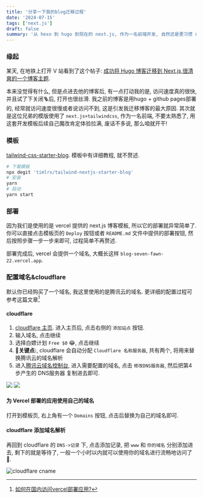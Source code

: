 ```yaml
---
title: '分享一下我的blog迁移过程'
date: '2024-07-15'
tags: ['next.js']
draft: false
summary: '从 hexo 到 hugo 到现在的 next.js, 作为一名前端开发, 自然还是更习惯 next.js, 想要修改什么东西方便得多了, 选择了一个使用 tailwindss 的模板, 就很舒服.'
---
```


### 缘起

某天, 在地铁上打开 V 站看到了这个帖子: [成功将 Hugo 博客迁移到 Next.js,很清爽的一个博客主题](https://cn.v2ex.com/t/1044137).

本来没觉得有什么, 但是点进去他的博客后, 有一点打动我的是, 访问速度真的很快, 并且试了下关闭🪜后, 打开也很丝滑.
我之前的博客是用hugo + github pages部署的, 经常就访问速度很慢或者说访问不到, 这是引发我迁移博客的最大原因.
其次就是这位兄弟的模版使用了 `next.js+tailwindcss`, 作为一名前端, 不要太熟悉了, 用这套开发模板后续自己魔改肯定体验拉满, 废话不多说, 那么咱就开干!

### 模板

[tailwind-css-starter-blog](https://vercel.com/templates/next.js/tailwind-css-starter-blog). 模板中有详细教程, 就不赘述.

```sh
# 下载模板
npx degit 'timlrx/tailwind-nextjs-starter-blog'
# 安装
yarn
# 启动
yarn start
```

### 部署

因为我们是使用的是 vercel 提供的 next.js 博客模板, 所以它的部署就异常简单了. 你可以直接点击模板页的 `Deploy` 按钮或者 `README.md` 文件中提供的部署按钮, 然后按照步骤一步一步来即可, 过程简单不再赘述.

部署完成后, vercel 会提供一个域名, 大概长这样 `blog-seven-fawn-22.vercel.app`.

### 配置域名&cloudflare

默认你已经购买了一个域名, 我这里使用的是腾讯云的域名. 更详细的配置过程可参考这篇文章[^1]

#### cloudflare

1. [cloudflare 主页](https://dash.cloudflare.com/). 进入主页后, 点击右侧的 `添加站点` 按钮.
2. 输入域名, 点击继续
3. 选择白嫖计划 `Free $0` 😂, 点击继续
4. **🌟关键点:**, cloudflare 会自动分配 `Cloudflare 名称服务器`, 共有两个, 将用来替换腾讯云的域名解析
5. 进入[腾讯云域名控制台](https://console.cloud.tencent.com/), 进入需要配置的域名, 点击 `修改DNS服务器`, 然后把第4步产生的 DNS服务器 复制进去即可.

<div className="flex flex-wrap gap-2 xl:flex-nowrap">
    <img src="/static/images/tencent-dns.png" className="w-1/2" />
    <img src="/static/images/tencent-dns-add.png" />
</div>

#### 为 Vercel 部署的应用使用自己的域名

打开到模板页, 右上角有一个 `Domains` 按钮, 点击后替换为自己的域名即可.

#### cloudflare 添加域名解析

再回到 cloudflare 的 `DNS->记录` 下, 点击添加记录, 把 `www` 和 `你的域名` 分别添加进去, 剩下的就是等待了, 一般一个小时以内就可以使用你的域名进行流畅地访问了🎉.

![cloudflare cname](/static/images/cloudflare-cname.png)

[^1]: [如何在国内访问vercel部署应用?](https://juejin.cn/post/7301193497247727652)
